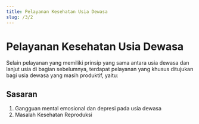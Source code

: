 ```yaml
---
title: Pelayanan Kesehatan Usia Dewasa
slug: /3/2
---
```


# Pelayanan Kesehatan Usia Dewasa
Selain pelayanan yang memiliki prinsip yang sama antara usia dewasa dan lanjut usia di bagian sebelumnya, terdapat pelayanan yang khusus ditujukan bagi usia dewasa yang masih produktif, yaitu:
## Sasaran
1. Gangguan mental emosional dan depresi pada usia dewasa
2. Masalah Kesehatan Reproduksi

<DocCardList/>

